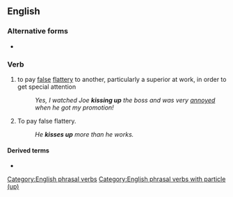 ==English==

===Alternative forms===
* {{l|en|kiss-up}}

===Verb===
{{head|en|verb|head=[[kiss]] [[up]]}}

# {{lb|en|transitive|idiomatic}} to pay [[false]] [[flattery]] to another, particularly a superior at work, in order to get special attention
#: ''Yes, I watched Joe '''kissing up''' the boss and was very [[annoyed]] when he got my promotion!''
# {{lb|en|intransitive|idiomatic}} To pay false flattery.
#: ''He '''kisses up''' more than he works.''

====Derived terms====
* {{l|en|kiss up to}}

[[Category:English phrasal verbs]]
[[Category:English phrasal verbs with particle (up)]]